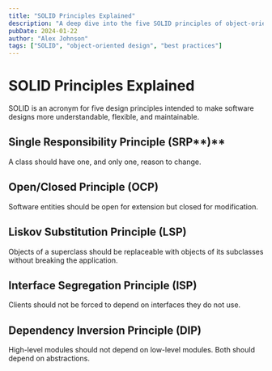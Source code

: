 ```yaml
---
title: "SOLID Principles Explained"
description: "A deep dive into the five SOLID principles of object-oriented design"
pubDate: 2024-01-22
author: "Alex Johnson"
tags: ["SOLID", "object-oriented design", "best practices"]
---
```


# SOLID Principles Explained

SOLID is an acronym for five design principles intended to make software designs more understandable, flexible, and maintainable.

## Single Responsibility Principle (SRP**)**

A class should have one, and only one, reason to change.

## Open/Closed Principle (OCP)

Software entities should be open for extension but closed for modification.

## Liskov Substitution Principle (LSP)

Objects of a superclass should be replaceable with objects of its subclasses without breaking the application.

## Interface Segregation Principle (ISP)

Clients should not be forced to depend on interfaces they do not use.

## Dependency Inversion Principle (DIP)

High-level modules should not depend on low-level modules. Both should depend on abstractions.
